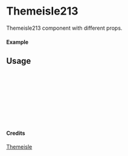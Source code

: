 
<Meta of={Themeisle213} title="Themeisle/Themeisle213" />

# Themeisle213

Themeisle213 component with different props.

#### Example

<Canvas of={Themeisle213.Primary} />

## Usage

```ts
import { Themeisle213 } from "yadl-ui";

const Example = () => {
  return (
      <Themeisle213 />
  );
};

export default Example;
```

#### Credits
[Themeisle](https://themeisle.com/illustrations)
